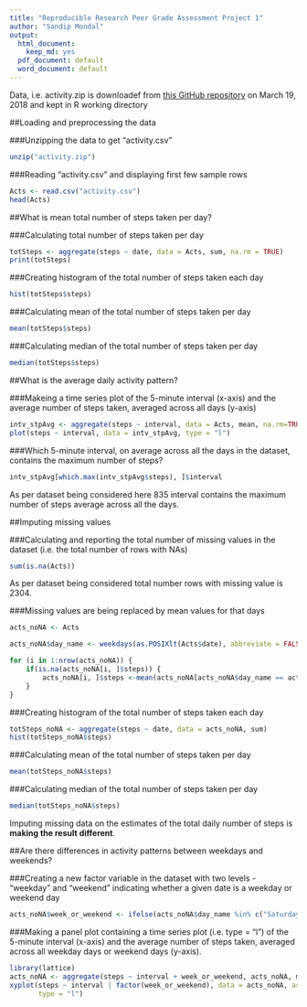 ---
title: "Reproducible Research Peer Grade Assessment Project 1"
author: "Sandip Mondal"
output:
  html_document:
    keep_md: yes
  pdf_document: default
  word_document: default
---  
  
Data, i.e. activity.zip is downloadef from [this GitHub repository](http://github.com/rdpeng/RepData_PeerAssessment1) on March 19, 2018 and kept in R working directory
  
  
  
##Loading and preprocessing the data
  
  
  
###Unzipping the data to get "activity.csv"
```{r unzip, echo=TRUE,results='hide', cache=TRUE}
unzip("activity.zip")
```
  
  
###Reading "activity.csv" and displaying first few sample rows
```{r readcsv, echo=TRUE, cache=TRUE}
Acts <- read.csv("activity.csv")
head(Acts)
```
  
  
  
##What is mean total number of steps taken per day?
  
  
  
###Calculating total number of steps taken per day
```{r calc_steps, echo=TRUE, cache=TRUE}
totSteps <- aggregate(steps ~ date, data = Acts, sum, na.rm = TRUE)
print(totSteps)
```
  
  
  
###Creating histogram of the total number of steps taken each day
```{r create_tot_steps_hist, echo=TRUE, cache=TRUE}
hist(totSteps$steps)
```
  
  
  
###Calculating mean of the total number of steps taken per day
```{r calc_mean, echo=TRUE, cache=TRUE}
mean(totSteps$steps)
```
  
  
  
###Calculating median of the total number of steps taken per day
```{r calc_median, echo=TRUE, cache=TRUE}
median(totSteps$steps)
```
  
  
  
##What is the average daily activity pattern?
  
  
  
###Makeing a time series plot of the 5-minute interval (x-axis) and the average number of steps taken, averaged across all days (y-axis)
```{r time_series_plot, echo=TRUE, cache=TRUE}
intv_stpAvg <- aggregate(steps ~ interval, data = Acts, mean, na.rm=TRUE)
plot(steps ~ interval, data = intv_stpAvg, type = "l")
```
  
  
  
###Which 5-minute interval, on average across all the days in the dataset, contains the maximum number of steps?
```{r max_avg, echo=TRUE, cache=TRUE}
intv_stpAvg[which.max(intv_stpAvg$steps), ]$interval
```
  
As per dataset being considered here 835 interval contains the maximum number of steps average across all the days.
  
  
  
##Imputing missing values
  
  
 
###Calculating and reporting the total number of missing values in the dataset (i.e. the total number of rows with NAs)
```{r no_of_NA, echo=TRUE, cache=TRUE}
sum(is.na(Acts))
```
  
As per dataset being considered total number rows with missing value is 2304.
  
  
 
###Missing values are being replaced by mean values for that days
```{r NA_cleaning, echo=TRUE, results='hide', cache=TRUE}
acts_noNA <- Acts

acts_noNA$day_name <- weekdays(as.POSIXlt(Acts$date), abbreviate = FALSE)

for (i in 1:nrow(acts_noNA)) {
    if(is.na(acts_noNA[i, ]$steps)) {
        acts_noNA[i, ]$steps <-mean(acts_noNA[acts_noNA$day_name == acts_noNA[i, ]$day_name,]$steps, na.rm = TRUE)
    }
}
```
  
  
  
###Creating histogram of the total number of steps taken each day
```{r create_tot_steps_hist_noNA, echo=TRUE, cache=TRUE}
totSteps_noNA <- aggregate(steps ~ date, data = acts_noNA, sum)
hist(totSteps_noNA$steps)
```
  
  
  
###Calculating mean of the total number of steps taken per day
```{r calc_mean_noNA, echo=TRUE, cache=TRUE}
mean(totSteps_noNA$steps)
```
  
  
  
###Calculating median of the total number of steps taken per day
```{r calc_median_noNA, echo=TRUE, cache=TRUE}
median(totSteps_noNA$steps)
```
  
Imputing missing data on the estimates of the total daily number of steps is **making the result different**.
  
  
  
##Are there differences in activity patterns between weekdays and weekends?
  
  
###Creating a new factor variable in the dataset with two levels - "weekday" and "weekend" indicating whether a given date is a weekday or weekend day
```{r create_factor,  echo=TRUE, cache=TRUE}
acts_noNA$week_or_weekend <- ifelse(acts_noNA$day_name %in% c("Saturday", "Sunday"), "weekend", "weekday")
```
  
  
  
###Making a panel plot containing a time series plot (i.e. type = "l") of the 5-minute interval (x-axis) and the average number of steps taken, averaged across all weekday days or weekend days (y-axis).
```{r create_panel_plt,  echo=TRUE, cache=TRUE}
library(lattice)
acts_noNA <- aggregate(steps ~ interval + week_or_weekend, acts_noNA, mean)
xyplot(steps ~ interval | factor(week_or_weekend), data = acts_noNA, aspect = 1/2, 
       type = "l")
```

